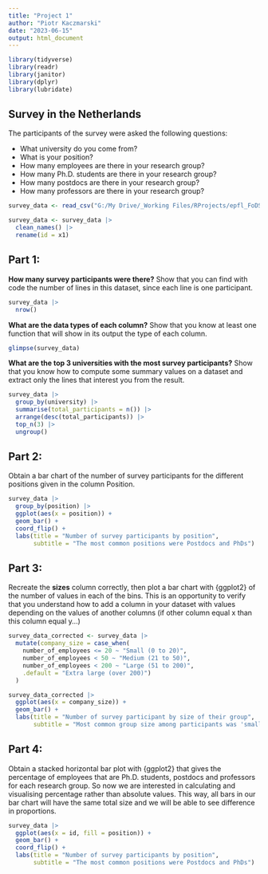 ```yaml
---
title: "Project 1"
author: "Piotr Kaczmarski"
date: "2023-06-15"
output: html_document
---
```


```r
library(tidyverse)
library(readr)
library(janitor)
library(dplyr)
library(lubridate)
```

## Survey in the Netherlands

The participants of the survey were asked the following questions:

- What university do you come from?
- What is your position?
- How many employees are there in your research group?
- How many Ph.D. students are there in your research group?
- How many postdocs are there in your research group?
- How many professors are there in your research group?

```r
survey_data <- read_csv("G:/My Drive/_Working Files/RProjects/epfl_FoDS/projects/project_1/data/survey.csv")
```

```r
survey_data <- survey_data |> 
  clean_names() |> 
  rename(id = x1)
```

## Part 1:

**How many survey participants were there?** Show that you can find with code the number of lines in this dataset, since each line is one participant.

```r
survey_data |> 
  nrow()
```
**What are the data types of each column?** Show that you know at least one function that will show in its output the type of each column.

```r
glimpse(survey_data)
```


**What are the top 3 universities with the most survey participants?** Show that you know how to compute some summary values on a dataset and extract only the lines that interest you from the result.

```r
survey_data |> 
  group_by(university) |> 
  summarise(total_participants = n()) |> 
  arrange(desc(total_participants)) |> 
  top_n(3) |> 
  ungroup()
```

## Part 2:

Obtain a bar chart of the number of survey participants for the different positions given in the column Position.

```r
survey_data |> 
  group_by(position) |> 
  ggplot(aes(x = position)) +
  geom_bar() +
  coord_flip() +
  labs(title = "Number of survey participants by position",
       subtitle = "The most common positions were Postdocs and PhDs")
```
## Part 3:

Recreate the **sizes** column correctly, then plot a bar chart with {ggplot2} of the number of values in each of the bins. This is an opportunity to verify that you understand how to add a column in your dataset with values depending on the values of another columns (if other column equal x than this column equal y…)

```r
survey_data_corrected <- survey_data |> 
  mutate(company_size = case_when(
    number_of_employees <= 20 ~ "Small (0 to 20)",
    number_of_employees < 50 ~ "Medium (21 to 50)",
    number_of_employees < 200 ~ "Large (51 to 200)",
    .default = "Extra large (over 200)")
  )

```

```r
survey_data_corrected |> 
  ggplot(aes(x = company_size)) +
  geom_bar() +
  labs(title = "Number of survey participant by size of their group",
       subtitle = "Most common group size among participants was 'small'")
```

## Part 4:

Obtain a stacked horizontal bar plot with {ggplot2} that gives the percentage of employees that are Ph.D. students, postdocs and professors for each research group. So now we are interested in calculating and visualising percentage rather than absolute values. This way, all bars in our bar chart will have the same total size and we will be able to see difference in proportions.

```r
survey_data |> 
  ggplot(aes(x = id, fill = position)) +
  geom_bar() +
  coord_flip() +
  labs(title = "Number of survey participants by position",
       subtitle = "The most common positions were Postdocs and PhDs")
```

